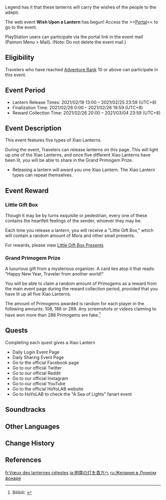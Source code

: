 {{Event Tabs}}
{{Event
|name              = Wish Upon a Lantern
|image             = Wish Upon a Lantern.png
|type              = Web
|time_known        = yes
|time_start        = 2021-02-19 13:00
|time_start_offset = GMT+8
|time_end          = 2021-03-04 23:59
|time_end_offset   = GMT+8
|link              = https://www.hoyolab.com/article/196253
|link2             = https://webstatic-sea.mihoyo.com/ys/event/e20210219lantern/index.html?utm_source=official
|link2name         = Event Page
}}

Legend has it that these lanterns will carry the wishes of the people to the adepti.

The web event '''Wish Upon a Lantern''' has begun! Access the >>[https://webstatic-sea.mihoyo.com/ys/event/e20210219lantern/index.html?utm_source=official Portal]<< to go to the event.

PlayStation users can participate via the portal link in the event mail (Paimon Menu > Mail). (Note: Do not delete the event mail.)

==Eligibility==
Travelers who have reached [[Adventure Rank]] 10 or above can participate in this event.

==Event Period==
*Lantern Release Times: 2021/02/19 13:00 – 2021/02/25 23:59 (UTC+8)
*Finalization Time: 2021/02/26 0:00 – 2021/02/26 19:59 (UTC+8)
*Reward Collection Time: 2021/02/26 20:00 – 2021/03/04 23:59 (UTC+8)

==Event Description==
This event features five types of Xiao Lanterns.

During the event, Travelers can release lanterns on this page. This will light up one of the Xiao Lanterns, and once five different Xiao Lanterns have been lit, you will be able to share in the Grand Primogem Prize.

*Releasing a lantern will award you one Xiao Lantern. The Xiao Lantern types can repeat themselves.

==Event Reward==
===Little Gift Box===
{{Main|Wish Upon a Lantern/Story#Little Gift Box|l1=Little Gift Box Presents}}
Though it may be by turns exquisite or pedestrian, every one of these contains the heartfelt feelings of the sender, whoever they may be.

Each time you release a lantern, you will receive a "Little Gift Box," which will contain a random amount of Mora and other small presents.

For rewards, please view [[Wish Upon a Lantern/Story#Little Gift Box|Little Gift Box Presents]]

===Grand Primogem Prize===
A luxurious gift from a mysterious organizer. A card lies atop it that reads: "Happy New Year, Traveler from another world!"

You will be able to claim a random amount of Primogems as a reward from the main event page during the reward collection period, provided that you have lit up all five Xiao Lanterns.

The amount of Primogems awarded is random for each player in the following amounts: 108, 188 or 288. Any screenshots or videos claiming to have won more than 288 Primogems are fake.<ref>Bilibili: [https://www.bilibili.com/video/BV1Mi4y1M7qa {{Zh|愿寄明霄灯}}]</ref>

==Quests==
Completing each quest gives a Xiao Lantern
*Daily Login Event Page
*Daily Sharing Event Page
*Go to the official Facebook page
*Go to our official Twitter
*Go to our official Reddit
*Go to our official Instagram
*Go to our official YouTube
*Go to the official HoYoLAB website
*Go to HoYoLAB to check the "A Sea of Lights" fanart event

==Soundtracks==
{{Soundtracks by Category Table|type=eventgameplay}}

==Other Languages==
{{Other Languages
|default_hidden = 1
|en      = Wish Upon a Lantern
|zhs     = 愿寄明霄灯
|zhs_rm  = Yuàn Jì Míngxiāo-dēng
|zht     = 願寄明霄燈
|zht_rm  = Yuàn Jì Míngxiāo-dēng
|ja      = 明霄の灯を貴方へ
|ja_rm   = Meishou no Tou wo Anata he{{Assumed}}
|ko      = {{tt|명소등|明霄燈}} {{tt|소원|所願}}
|ko_rm   = Myeongso-deung Sowon
|es      = Deseos para una gran linterna
|fr      = Vœux des lanternes célestes
|ru      = Желания в Лунном фонаре
|th      = ส่งคำอธิษฐานกับโคม Mingxiao
|th_rm   = Song Kha Mathit Than Kap Khom Mingxiao
|vi      = Ước Nguyện Gửi Minh Tiêu
|de      = Laternen voller Wünsche
|id      = Harapan dalam Lentera Mingxiao
|pt      = Lanterna Mingxiao da Esperança
}}

==Change History==
{{Change History|1.3}}

==References==
{{Reflist}}

[[fr:Vœux des lanternes célestes]]
[[ja:明霄の灯を貴方へ]]
[[ru:Желания в Лунном фонаре]]